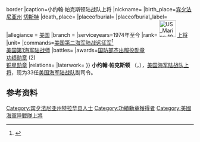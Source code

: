 {{request translation|time=2016-04-27T08:32:41+00:00}}
{{Infobox military person
|name=小约翰·帕克斯顿
|birth_date= {{birth date and age|1951|06|25}}
|death_date= 
|image=Paxton 2013 1.jpg{{!}}border
|caption=小约翰·帕克斯顿陆战队上将
|nickname=
|birth_place=[[宾夕法尼亚州|宾夕法尼亚州]] [[切斯特|切斯特]]
|death_place=
|placeofburial=
|placeofburial_label= 
|allegiance   = {{Flagdeco|United States|size=45px}} [[美国|美国]]
|branch       = {{Flag|United States Marine Corps|size=23px}}
|serviceyears=1974年至今
|rank= [[File:US_Marine_10_shoulderboard.svg|45px]] [[上将_(美国)|上将]]
|unit=
|commands=[[美国第二海军陆战远征军|美国第二海军陆战远征军]]<ref name="camplejeuneglobe.com">{{cite web|url=http://www.camplejeuneglobe.com/news/top_stories/article_f715bcb2-2400-11e0-8b31-001cc4c002e0.html |title=Taking the reins: Paxton assumes command of II Marine Expeditionary Force - The Globe: Top Stories |publisher=Camplejeuneglobe.com |date=2011-01-20 |accessdate=2013-08-22 |deadurl=yes |archiveurl=https://archive.is/20120721181102/http://www.camplejeuneglobe.com/news/top_stories/article_f715bcb2-2400-11e0-8b31-001cc4c002e0.html |archivedate=2012-07-21 }}</ref><br/>[[美国第1海军陆战师|美国第1海军陆战师]]
|battles=
|awards=[[国防部杰出服役勋章|国防部杰出服役勋章]]<br/>[[功绩勋章|功绩勋章]] (2)<br/>[[铜星勋章|铜星勋章]]
|relations=
|laterwork=
}}
'''小约翰·帕克斯顿''' （{{lang-en|John M. Paxton, Jr.}}，{{bd|1951年|6月25日|||CatIdx=John M. Paxton, Jr.}}），[[美国海军陆战队|美国海军陆战队]][[上将_(美国)|上将]]，现为33任[[美国海军陆战队|美国海军陆战队]]副司令。

==参考资料==
{{DEFAULTSORT:Paxton, John}}
[[Category:宾夕法尼亚州特拉华县人士|Category:宾夕法尼亚州特拉华县人士]]
[[Category:功績勳章獲得者|Category:功績勳章獲得者]]
[[Category:美國海軍陸戰隊上將|Category:美國海軍陸戰隊上將]]